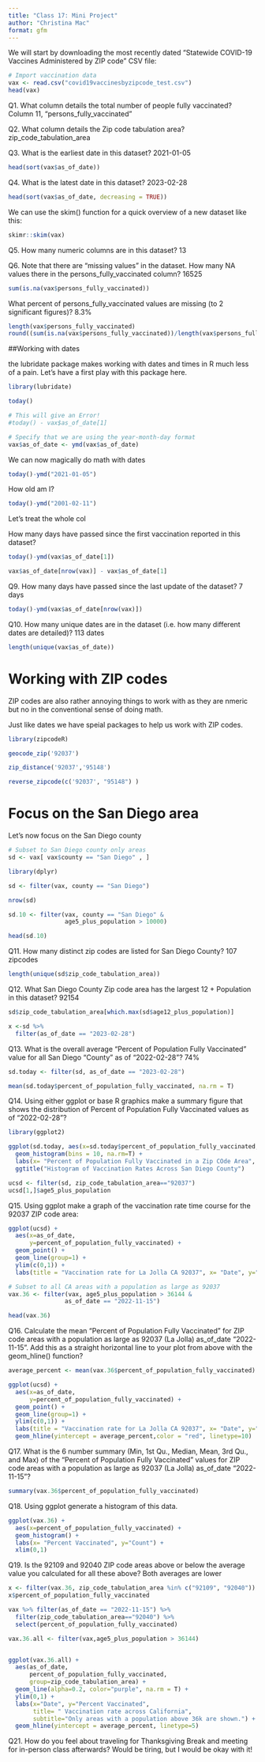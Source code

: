 ```yaml
---
title: "Class 17: Mini Project"
author: "Christina Mac"
format: gfm
---
```

We will start by downloading the most recently dated "Statewide COVID-19 Vaccines Administered by ZIP code" CSV file:
```r
# Import vaccination data
vax <- read.csv("covid19vaccinesbyzipcode_test.csv")
head(vax)
```

Q1. What column details the total number of people fully vaccinated? 
Column 11, "persons_fully_vaccinated"

Q2. What column details the Zip code tabulation area?
zip_code_tabulation_area

Q3. What is the earliest date in this dataset? 
2021-01-05

```r
head(sort(vax$as_of_date))
```

Q4. What is the latest date in this dataset?
2023-02-28

```r
head(sort(vax$as_of_date, decreasing = TRUE))
```

We can use the skim() function for a quick overview of a new dataset like this: 

```r
skimr::skim(vax)
```

Q5. How many numeric columns are in this dataset? 
13

Q6. Note that there are “missing values” in the dataset. How many NA values there in the persons_fully_vaccinated column?
16525

```r
sum(is.na(vax$persons_fully_vaccinated))
```

What percent of persons_fully_vaccinated values are missing (to 2 significant figures)? 
8.3%

```r
length(vax$persons_fully_vaccinated)
round((sum(is.na(vax$persons_fully_vaccinated))/length(vax$persons_fully_vaccinated))*100, 2)
```
##Working with dates 

the lubridate package makes working with dates and times in R much less of a pain. Let's have a first play with this package here.

```r
library(lubridate)
```
```r
today()
```
```r
# This will give an Error!
#today() - vax$as_of_date[1]
```


```r
# Specify that we are using the year-month-day format
vax$as_of_date <- ymd(vax$as_of_date)
```
We can now magically do math with dates

```r
today()-ymd("2021-01-05")
```

How old am I?
```r
today()-ymd("2001-02-11")
```

Let's treat the whole col

How many days have passed since the first vaccination reported in this dataset?

```r
today()-ymd(vax$as_of_date[1])
```

```r
vax$as_of_date[nrow(vax)] - vax$as_of_date[1]
```

Q9. How many days have passed since the last update of the dataset?
7 days

```r
today()-ymd(vax$as_of_date[nrow(vax)])
```

Q10. How many unique dates are in the dataset (i.e. how many different dates are detailed)? 
113 dates

```r
length(unique(vax$as_of_date))
```

# Working with ZIP codes

ZIP codes are also rather annoying things to work with as they are nmeric but no in the conventional sense of doing math. 

Just like dates we have speial packages to help us work with ZIP codes.

```r
library(zipcodeR)
```
```r
geocode_zip('92037')
```
```r
zip_distance('92037','95148')
```
```r
reverse_zipcode(c('92037', "95148") )
```

# Focus on the San Diego area
Let's now focus on the San Diego county 

```r
# Subset to San Diego county only areas
sd <- vax[ vax$county == "San Diego" , ]
```

```r
library(dplyr)

sd <- filter(vax, county == "San Diego")

nrow(sd)
```
```r
sd.10 <- filter(vax, county == "San Diego" &
                age5_plus_population > 10000)
```


```r
head(sd.10)
```


Q11. How many distinct zip codes are listed for San Diego County? 
107 zipcodes 

```r
length(unique(sd$zip_code_tabulation_area))
```

Q12. What San Diego County Zip code area has the largest 12 + Population in this dataset? 
92154

```r
sd$zip_code_tabulation_area[which.max(sd$age12_plus_population)]
```

```r
x <-sd %>%
  filter(as_of_date == "2023-02-28")
```


Q13. What is the overall average “Percent of Population Fully Vaccinated” value for all San Diego “County” as of “2022-02-28”? 
74%

```r
sd.today <- filter(sd, as_of_date == "2023-02-28")
```
```r
mean(sd.today$percent_of_population_fully_vaccinated, na.rm = T)
```


Q14. Using either ggplot or base R graphics make a summary figure that shows the distribution of Percent of Population Fully Vaccinated values as of “2022-02-28”?


```r
library(ggplot2)
```
```r
ggplot(sd.today, aes(x=sd.today$percent_of_population_fully_vaccinated, )) + 
  geom_histogram(bins = 10, na.rm=T) +
  labs(x= "Percent of Population Fully Vaccinated in a Zip COde Area", y="Count (Zip code areas") +
  ggtitle("Histogram of Vaccination Rates Across San Diego County")
```



```r
ucsd <- filter(sd, zip_code_tabulation_area=="92037")
ucsd[1,]$age5_plus_population
```


Q15. Using ggplot make a graph of the vaccination rate time course for the 92037 ZIP code area:

```r
ggplot(ucsd) +
  aes(x=as_of_date,
      y=percent_of_population_fully_vaccinated) +
  geom_point() +
  geom_line(group=1) +
  ylim(c(0,1)) +
  labs(title = "Vaccination rate for La Jolla CA 92037", x= "Date", y="Percent Vaccinated")
```


```r
# Subset to all CA areas with a population as large as 92037
vax.36 <- filter(vax, age5_plus_population > 36144 &
                as_of_date == "2022-11-15")

head(vax.36)
```

Q16. Calculate the mean “Percent of Population Fully Vaccinated” for ZIP code areas with a population as large as 92037 (La Jolla) as_of_date “2022-11-15”. Add this as a straight horizontal line to your plot from above with the geom_hline() function?

```r
average_percent <- mean(vax.36$percent_of_population_fully_vaccinated)
```


```r
ggplot(ucsd) +
  aes(x=as_of_date,
      y=percent_of_population_fully_vaccinated) +
  geom_point() +
  geom_line(group=1) +
  ylim(c(0,1)) +
  labs(title = "Vaccination rate for La Jolla CA 92037", x= "Date", y="Percent Vaccinated") +
  geom_hline(yintercept = average_percent,color = "red", linetype=10)
```

Q17. What is the 6 number summary (Min, 1st Qu., Median, Mean, 3rd Qu., and Max) of the “Percent of Population Fully Vaccinated” values for ZIP code areas with a population as large as 92037 (La Jolla) as_of_date “2022-11-15”?


```r
summary(vax.36$percent_of_population_fully_vaccinated)
```
Q18. Using ggplot generate a histogram of this data.
```r
ggplot(vax.36) +
  aes(x=percent_of_population_fully_vaccinated) +
  geom_histogram() +
  labs(x= "Percent Vaccinated", y="Count") +
  xlim(0,1)
```

Q19. Is the 92109 and 92040 ZIP code areas above or below the average value you calculated for all these above?
Both averages are lower 

```r
x <- filter(vax.36, zip_code_tabulation_area %in% c("92109", "92040"))
x$percent_of_population_fully_vaccinated
```


```r
vax %>% filter(as_of_date == "2022-11-15") %>%  
  filter(zip_code_tabulation_area=="92040") %>%
  select(percent_of_population_fully_vaccinated)
```
```r
vax.36.all <- filter(vax,age5_plus_population > 36144)


ggplot(vax.36.all) +
  aes(as_of_date,
      percent_of_population_fully_vaccinated, 
      group=zip_code_tabulation_area) +
  geom_line(alpha=0.2, color="purple", na.rm = T) +
  ylim(0,1) +
  labs(x="Date", y="Percent Vaccinated",
       title= " Vaccination rate across California",
       subtitle="Only areas with a population above 36k are shown.") +
  geom_hline(yintercept = average_percent, linetype=5)
```
Q21. How do you feel about traveling for Thanksgiving Break and meeting for in-person class afterwards?
Would be tiring, but I would be okay with it!
